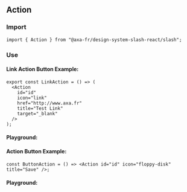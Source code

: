 
<Meta of={ActionStories} />

## Action

### Import

```tsx title="test.js"
import { Action } from "@axa-fr/design-system-slash-react/slash";
```

### Use

#### Link Action Button Example:

```tsx title="test.js"
export const LinkAction = () => (
  <Action
    id="id"
    icon="link"
    href="http://www.axa.fr"
    title="Test Link"
    target="_blank"
  />
);
```

#### Playground:

<Canvas of={ActionStories.Default} />

<Controls of={ActionStories.Default} />

#### Action Button Example:

```tsx title="test.js"
const ButtonAction = () => <Action id="id" icon="floppy-disk" title="Save" />;
```

#### Playground:

<Canvas of={ActionStories.Button} />

<Controls of={ActionStories.Button} />
